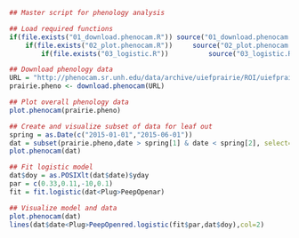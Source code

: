 ```r
## Master script for phenology analysis

## Load required functions
if(file.exists("01_download.phenocam.R")) source("01_download.phenocam.R")
    if(file.exists("02_plot.phenocam.R"))     source("02_plot.phenocam.R")
        if(file.exists("03_logistic.R"))          source("03_logistic.R")

## Download phenology data
URL = "http://phenocam.sr.unh.edu/data/archive/uiefprairie/ROI/uiefprairie_GR_0001_1day_v4.csv"
prairie.pheno <- download.phenocam(URL)

## Plot overall phenology data
plot.phenocam(prairie.pheno)

## Create and visualize subset of data for leaf out
spring = as.Date(c("2015-01-01","2015-06-01"))
dat = subset(prairie.pheno,date > spring[1] & date < spring[2], select=c(date,gcc_mean,gcc_std))
plot.phenocam(dat)

## Fit logistic model
dat$doy = as.POSIXlt(dat$date)$yday
par = c(0.33,0.11,-10,0.1)
fit = fit.logistic(dat<Plug>PeepOpenar)

## Visualize model and data
plot.phenocam(dat)
lines(dat$date<Plug>PeepOpenred.logistic(fit$par,dat$doy),col=2)
```
